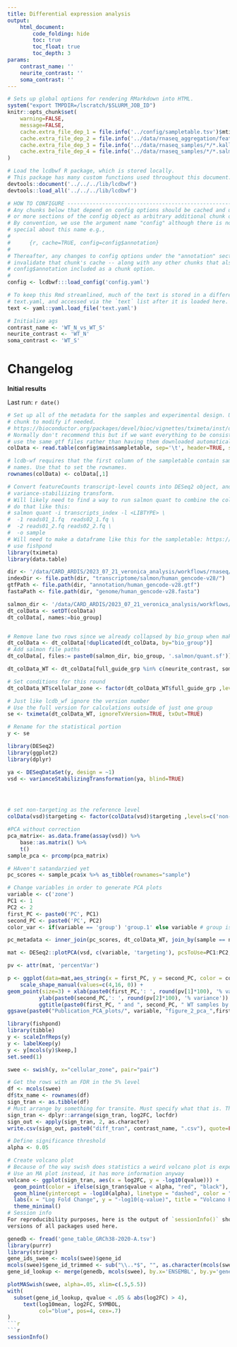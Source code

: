 ```yaml
---
title: Differential expression analysis
output:
    html_document:
        code_folding: hide
        toc: true
        toc_float: true
        toc_depth: 3
params:
    contrast_name: ''
    neurite_contrast: ''
    soma_contrast: ''
---
```


```r
# Sets up global options for rendering RMarkdown into HTML.
system("export TMPDIR=/lscratch/$SLURM_JOB_ID")
knitr::opts_chunk$set(
    warning=FALSE,
    message=FALSE,
    cache.extra_file_dep_1 = file.info('../config/sampletable.tsv')$mtime,
    cache.extra_file_dep_2 = file.info('../data/rnaseq_aggregation/featurecounts_features.txt')$mtime,
    cache.extra_file_dep_3 = file.info('../data/rnaseq_samples/*/*.kallisto/abundance.h5')$mtime,
    cache.extra_file_dep_4 = file.info('../data/rnaseq_samples/*/*.salmon/quant.sf')$mtime
)
```

```r
# Load the lcdbwf R package, which is stored locally.
# This package has many custom functions used throughout this document.
devtools::document('../../../lib/lcdbwf')
devtools::load_all('../../../lib/lcdbwf')
```


```r

# HOW TO CONFIGURE ------------------------------------------------------
# Any chunks below that depend on config options should be cached and use one
# or more sections of the config object as arbitrary additional chunk options.
# By convention, we use the argument name "config" although there is nothing
# special about this name e.g.,
#
#      {r, cache=TRUE, config=config$annotation}
#
# Thereafter, any changes to config options under the "annotation" section will then
# invalidate that chunk's cache -- along with any other chunks that also have
# config$annotation included as a chunk option.
#
config <- lcdbwf:::load_config('config.yaml')

# To keep this Rmd streamlined, much of the text is stored in a different file,
# text.yaml, and accessed via the `text` list after it is loaded here.
text <- yaml::yaml.load_file('text.yaml')

# Initialixe ags 
contrast_name <- 'WT_N_vs_WT_S'
neurite_contrast <- 'WT_N'
soma_contrast <- 'WT_S'
```


# Changelog

**Initial results**

Last run: `r date()`

```r
# Set up all of the metadata for the samples and experimental design. Use this
# chunk to modify if needed.
# https://bioconductor.org/packages/devel/bioc/vignettes/tximeta/inst/doc/tximeta.html
# Normally don't recommend this but if we want everything to be consistent it is important to
# use the same gtf files rather than having them downloaded automatically.
colData <- read.table(config$main$sampletable, sep='\t', header=TRUE, stringsAsFactors=FALSE)

# lcdb-wf requires that the first column of the sampletable contain sample
# names. Use that to set the rownames.
rownames(colData) <- colData[,1]
```

```r
# Convert featureCounts transcript-level counts into DESeq2 object, and run
# variance-stabiliizing transform.
# Will likely need to find a way to run salmon quant to combine the collapsable samples to 
# do that like this:
# salmon quant -i transcripts_index -l <LIBTYPE> \
#  -1 reads01_1.fq  reads02_1.fq \
#  -2 reads01_2.fq reads02_2.fq \
#  -o sample
# Will need to make a dataframe like this for the sampletable: https://support.bioconductor.org/p/9149213/
# use fishpond 
library(tximeta)
library(data.table)

dir <- '/data/CARD_ARDIS/2023_07_21_veronica_analysis/workflows/rnaseq/references_data/references_data/human/gencode-v28/'
indexDir <- file.path(dir, "transcriptome/salmon/human_gencode-v28/")
gtfPath <- file.path(dir, "annotation/human_gencode-v28.gtf")
fastaPath <- file.path(dir, "genome/human_gencode-v28.fasta")

salmon_dir <- '/data/CARD_ARDIS/2023_07_21_veronica_analysis/workflows/rnaseq/data/rnaseq_samples/'
dt_colData <- setDT(colData)
dt_colData[, names:=bio_group]


# Remove lane two rows since we already collapsed by bio_group when making salmon files
dt_colData <- dt_colData[!duplicated(dt_colData, by="bio_group")]
# Add salmon file paths
dt_colData[, files:= paste0(salmon_dir, bio_group, '.salmon/quant.sf')]

dt_colData_WT <- dt_colData[full_guide_grp %in% c(neurite_contrast, soma_contrast),]

# Set conditions for this round
dt_colData_WT$cellular_zone <- factor(dt_colData_WT$full_guide_grp ,levels=c(soma_contrast, neurite_contrast))
```

```r

# Just like lcdb_wf ignore the version number
# Use the full version for calculations outside of just one group
se <- tximeta(dt_colData_WT, ignoreTxVersion=TRUE, txOut=TRUE)

# Rename for the statistical portion
y <- se

library(DESeq2)
library(ggplot2)
library(dplyr)

ya <- DESeqDataSet(y, design = ~1)
vsd <- varianceStabilizingTransformation(ya, blind=TRUE)




# set non-targeting as the reference level
colData(vsd)$targeting <- factor(colData(vsd)$targeting ,levels=c('non-targeting', 'targeting'))
```

```r

#PCA without correction
pca_matrix<- as.data.frame(assay(vsd)) %>%
    base::as.matrix() %>%
    t()
sample_pca <- prcomp(pca_matrix)

# HAven't satandarzied yet
pc_scores <- sample_pca$x %>% as_tibble(rownames="sample")

# Change variables in order to generate PCA plots
variable <- c('zone')
PC1 <- 1
PC2 <- 2
first_PC <- paste0('PC', PC1)
second_PC <- paste0('PC', PC2)
color_var <- if(variable == 'group') 'group.1' else variable # group is similar to the internal var

pc_metadata <- inner_join(pc_scores, dt_colData_WT, join_by(sample == names))

mat <- DESeq2::plotPCA(vsd, c(variable, 'targeting'), pcsToUse=PC1:PC2, returnData=TRUE)

pv <- attr(mat, 'percentVar')

p <- ggplot(data=mat,aes_string(x = first_PC, y = second_PC, color = color_var)) +
    scale_shape_manual(values=c(4,16, 0)) +
geom_point(size=3) + xlab(paste0(first_PC,': ', round(pv[1]*100), '% variance')) +
          ylab(paste0(second_PC,': ', round(pv[2]*100), '% variance')) + coord_fixed() +
          ggtitle(paste0(first_PC, " and ", second_PC, " WT samples by cellular zone"))
ggsave(paste0("Publication_PCA_plots/", variable, "figure_2_pca_",first_PC, "_", second_PC, "_only_WT.pdf"), plot=p)


```

```r

library(fishpond)
library(tibble)
y <- scaleInfReps(y)
y <- labelKeep(y)
y <- y[mcols(y)$keep,]
set.seed(1)

swee <- swish(y, x="cellular_zone", pair="pair")

# Get the rows with an FDR in the 5% level
df <- mcols(swee)
df$tx_name <- rownames(df)
sign_tran <- as.tibble(df)
# Must arrange by something for transite. Must specify what that is. They suggest log2FC
sign_tran <- dplyr::arrange(sign_tran, log2FC, locfdr)
sign_out <- apply(sign_tran, 2, as.character)
write.csv(sign_out, paste0("diff_tran", contrast_name, ".csv"), quote=FALSE, row.names=FALSE)
```

```r
# Define significance threshold
alpha <- 0.05

# Create volcano plot
# Because of the way swish does statistics a weird volcano plot is expected
# Use an MA plot instead, it has more information anyway
volcano <- ggplot(sign_tran, aes(x = log2FC, y = -log10(qvalue))) +
  geom_point(color = ifelse(sign_tran$qvalue < alpha, "red", "black"), size = 2) +
  geom_hline(yintercept = -log10(alpha), linetype = "dashed", color = "blue") +
  labs(x = "Log Fold Change", y = "-log10(q-value)", title = "Volcano Plot") +
  theme_minimal()
# Session info
For reproducibility purposes, here is the output of `sessionInfo()` showing the
versions of all packages used here.

genedb <- fread('gene_table_GRCh38-2020-A.tsv')
library(purrr)
library(stringr)
gene_ids_swee <- mcols(swee)$gene_id
mcols(swee)$gene_id_trimmed <- sub("\\..*$", "", as.character(mcols(swee)$gene_id))
gene_id_lookup <- merge(genedb, mcols(swee), by.x='ENSEMBL', by.y='gene_id_trimmed', all=FALSE)

plotMASwish(swee, alpha=.05, xlim=c(.5,5.5))
with(
  subset(gene_id_lookup, qvalue < .05 & abs(log2FC) > 4),
     text(log10mean, log2FC, SYMBOL,
          col="blue", pos=4, cex=.7)
)
```r
```r
sessionInfo()
```
